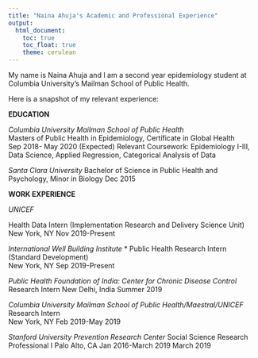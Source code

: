 ```yaml
---
title: "Naina Ahuja's Academic and Professional Experience"
output: 
  html_document:
    toc: true
    toc_float: true
    theme: cerulean
---
```


My name is Naina Ahuja and I am a second year epidemiology student at Columbia University's Mailman School of Public Health.

Here is a snapshot of my relevant experience:

**EDUCATION** 

*Columbia University Mailman School of Public Health*		
Masters of Public Health in Epidemiology, Certificate in Global Health
<br>
Sep 2018- May 2020 (Expected)
Relevant Coursework: Epidemiology I-III, Data Science, Applied Regression, Categorical Analysis of Data

*Santa Clara University*
Bachelor of Science in Public Health and Psychology, Minor in Biology 
Dec 2015	

**WORK EXPERIENCE**

*UNICEF*

Health Data Intern (Implementation Research and Delivery Science Unit)			        
New York, NY
Nov 2019-Present

*International Well Building Institute* *
Public Health Research Intern (Standard Development)	
New York, NY
Sep 2019-Present
 	
*Public Health Foundation of India: Center for Chronic Disease Control*
Research Intern	
New Delhi, India
Summer 2019

*Columbia University Mailman School of Public Health/Maestral/UNICEF*
Research Intern		
New York, NY
Feb 2019-May 2019

*Stanford University Prevention Research Center* 
Social Science Research Professional I
Palo Alto, CA
Jan 2016-March 2019 March 2019          	               




